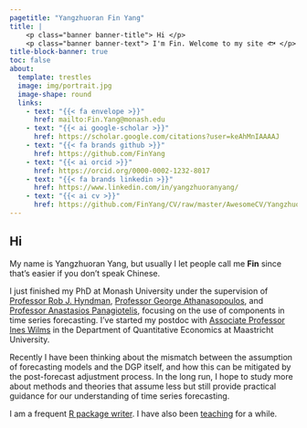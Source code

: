 ```yaml
---
pagetitle: "Yangzhuoran Fin Yang"
title: |
    <p class="banner banner-title"> Hi </p>
    <p class="banner banner-text"> I'm Fin. Welcome to my site 🐟 </p>
title-block-banner: true
toc: false
about:
  template: trestles
  image: img/portrait.jpg
  image-shape: round
  links:
    - text: "{{< fa envelope >}}"
      href: mailto:Fin.Yang@monash.edu
    - text: "{{< ai google-scholar >}}"
      href: https://scholar.google.com/citations?user=keAhMnIAAAAJ
    - text: "{{< fa brands github >}}"
      href: https://github.com/FinYang
    - text: "{{< ai orcid >}}"
      href: https://orcid.org/0000-0002-1232-8017
    - text: "{{< fa brands linkedin >}}"
      href: https://www.linkedin.com/in/yangzhuoranyang/
    - text: "{{< ai cv >}}"
      href: https://github.com/FinYang/CV/raw/master/AwesomeCV/YangzhuoranYang_CV.pdf
---
```


## Hi

My name is Yangzhuoran Yang, but usually I let people call me **Fin** since that's easier if you don't speak Chinese.


I just finished my PhD at Monash University under the supervision of [Professor Rob J. Hyndman](https://robjhyndman.com/), [Professor George Athanasopoulos](https://research.monash.edu/en/persons/george-athanasopoulos), and [Professor Anastasios Panagiotelis](https://anastasiospanagiotelis.netlify.app/), focusing on the use of components in time series forecasting. I’ve started my postdoc with [Associate Professor Ines Wilms](https://sites.google.com/view/iwilms/homepage) in the Department of Quantitative Economics at Maastricht University. 

Recently I have been thinking about the mismatch between the assumption of forecasting models and the DGP itself, and how this can be mitigated by the post-forecast adjustment process. In the long run, I hope to study more about methods and theories that assume less but still provide practical guidance for our understanding of time series forecasting. 

I am a frequent [R package writer](/software/). I have also been [teaching](/teaching/) for a while.
